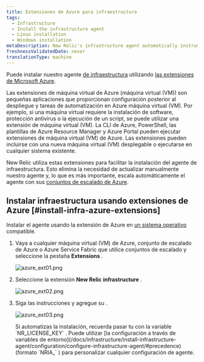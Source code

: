 ```yaml
---
title: Extensiones de Azure para infraestructura
tags:
  - Infrastructure
  - Install the infrastructure agent
  - Linux installation
  - Windows installation
metaDescription: New Relic's infrastructure agent automatically instruments Docker to collect container metrics and metadata.
freshnessValidatedDate: never
translationType: machine
---
```


Puede instalar nuestro agente [de infraestructura](/docs/welcome-new-relic-infrastructure) utilizando [las extensiones de Microsoft Azure](https://docs.microsoft.com/en-us/azure/virtual-machines/extensions/overview).

<CollapserGroup>
  <Collapser
    id="what-is-extension"
    title="¿Qué es una extensión de Azure?"
  >
    Las extensiones de máquina virtual de Azure (máquina virtual (VM)) son pequeñas aplicaciones que proporcionan configuración posterior al despliegue y tareas de automatización en Azure máquina virtual (VM). Por ejemplo, si una máquina virtual requiere la instalación de software, protección antivirus o la ejecución de un script, se puede utilizar una extensión de máquina virtual (VM). La CLI de Azure, PowerShell, las plantillas de Azure Resource Manager y Azure Portal pueden ejecutar extensiones de máquina virtual (VM) de Azure. Las extensiones pueden incluirse con una nueva máquina virtual (VM) desplegable o ejecutarse en cualquier sistema existente.
  </Collapser>
</CollapserGroup>

New Relic utiliza estas extensiones para facilitar la instalación del agente de infraestructura. Esto elimina la necesidad de actualizar manualmente nuestro agente y, lo que es más importante, escala automáticamente el agente con sus [conjuntos de escalado de Azure](https://docs.microsoft.com/en-us/azure/virtual-machine-scale-sets/overview).

## Instalar infraestructura usando extensiones de Azure [#install-infra-azure-extensions]

Instalar el agente usando la extensión de Azure en [un sistema operativo](/docs/infrastructure/install-infrastructure-agent/get-started/requirements-infrastructure-agent/) compatible.

1. Vaya a cualquier máquina virtual (VM) de Azure, conjunto de escalado de Azure o Azure Service Fabric que utilice conjuntos de escalado y seleccione la pestaña <DNT>**Extensions**</DNT> .

   <img
     title="azure_ext01.png"
     alt="azure_ext01.png"
     src="/images/infrastructure_screenshot-crop_azure-extensions-tab.webp"
   />

2. Seleccione la extensión <DNT>**New Relic infrastructure**</DNT> .

   <img
     title="azure_ext02.png"
     alt="azure_ext02.png"
     src="/images/infrastructure_screenshot-crop_azure-nr-infrastructure-extension.webp"
   />

3. Siga las instrucciones y agregue su <InlinePopover type="licenseKey"/>.

   <img
     title="azure_ext03.png"
     alt="azure_ext03.png"
     src="/images/infrastructure_screenshot-crop_azure-nr-license-key.webp"
   />

   <Callout variant="tip">
     Si automatizas la instalación, recuerda pasar tu <InlinePopover type="licenseKey"/>con la variable `NR_LICENSE_KEY` . Puede utilizar [la configuración a través de variables de entorno](/docs/infrastructure/install-infrastructure-agent/configuration/configure-infrastructure-agent/#precedence) (formato `NRIA_` ) para personalizar cualquier configuración de agente.
   </Callout>

<InstallFeedback/>
